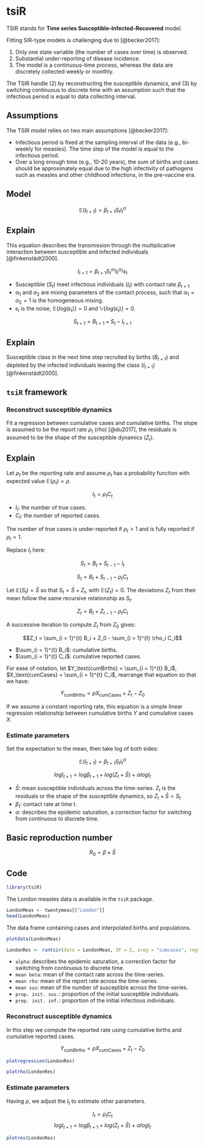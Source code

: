 # tsiR

TSIR stands for **Time series Susceptible-Infected-Recovered** model.

Fitting SIR-type models is challenging due to [@becker2017]:

1.  Only one state variable (the number of cases over time) is observed.
2.  Substantial under-reporting of disease incidence.
3.  The model is a continuous-time process, whereas the data are discretely collected weekly or monthly.

The TSIR handle (2) by reconstructing the susceptible dynamics, and (3) by switching continuous to discrete time with an assumption such that the infectious period is equal to data collecting interval.

## Assumptions

The TSIR model relies on two main assumptions [@becker2017]:

-   Infectious period is fixed at the sampling interval of the data (e.g., bi-weekly for measles). The time step of the model is equal to the infectious period.
-   Over a long enough time (e.g., 10-20 years), the sum of births and cases should be approximately equal due to the high infectivity of pathogens such as measles and other childhood infections, in the pre-vaccine era.

## Model

$$\mathbb{E}(I_{t + 1}) = \beta_{t + 1} S_t I_t^{\alpha}$$

::: {.callout-note collapse="true"}
## Explain

This equation describes the transmission through the multiplicative interaction between susceptible and infected individuals [@finkenstädt2000].

$$I_{t + 1} = \beta_{t + 1} S_t^{\alpha_1} I_t^{\alpha_2} \epsilon_t$$

- Susceptible ($S_t$) meet infectious individuals ($I_t$) with contact rate $\beta_{t + 1}$.
- $\alpha_1$ and $\alpha_2$ are mixing parameters of the contact process, such that $\alpha_1 = \alpha_2 = 1$ is the homogeneous mixing.
- $\epsilon_t$ is the noise, $\mathbb{E}\{ log(\epsilon_t) \} = 0$ and $\mathbb{V}\{ log(\epsilon_t) \} = 0$.
:::

$$S_{t + 1} = B_{t + 1} + S_t - I_{t + 1}$$

::: {.callout-note collapse="true"}
## Explain

Susceptible class in the next time step recruited by births ($B_{t + 1}$) and depleted by the infected individuals leaving the class ($I_{t + 1}$) [@finkenstädt2000].
:::

## `tsiR` framework

### Reconstruct susceptible dynamics

Fit a regression between cumulative cases and cumulative births. The slope is assumed to be the report rate $\rho_t$ (rho) [@du2017], the residuals is assumed to be the shape of the susceptible dynamics ($Z_t$).

::: {.callout-note collapse="true"}
## Explain

Let $\rho_t$ be the reporting rate and assume $\rho_t$ has a probability function with expected value $\mathbb{E}(\rho_t) = \rho$.

$$I_t = \rho_t C_t$$

-   $I_t$: the number of true cases.
-   $C_t$: the number of reported cases.

The number of true cases is under-reported if $\rho_t > 1$ and is fully reported if $\rho_t = 1$.

Replace $I_t$ here:

$$S_t = B_t + S_{t - 1} - I_t$$

$$S_t = B_t + S_{t - 1} - \rho_t C_t$$

Let $\mathbb{E}(S_t) = \bar{S}$ so that $S_t = \bar{S} + Z_t$, with $\mathbb{E}(Z_t) = 0$. The deviations $Z_t$ from their mean follow the same recursive relationship as $S_t$.

$$Z_t = B_t + Z_{t - 1} - \rho_t C_t$$

A successive iteration to compute $Z_t$ from $Z_0$ gives:

$$Z_t = \sum_{i = 1}^{t} B_i + Z_0 - \sum_{i = 1}^{t} \rho_i C_i$$

- $\sum_{i = 1}^{t} B_i$: cumulative births.
- $\sum_{i = 1}^{t} C_i$: cumulative reported cases.

For ease of notation, let $Y_\text{cumBirths} = \sum_{i = 1}^{t} B_i$, $X_\text{cumCases} = \sum_{i = 1}^{t} C_i$, rearrange that equation so that we have:

$$Y_\text{cumBirths} = \rho X_\text{cumCases} + Z_t - Z_0$$

If we assume a constant reporting rate, this equation is a simple linear regression relationship between cumulative births $Y$ and cumulative cases $X$.
:::

### Estimate parameters

Set the expectation to the mean, then take log of both sides:

$$\mathbb{E}(I_{t + 1}) = \beta_{t + 1} S_t I_t^{\alpha}$$

$$log I_{t + 1} = log \beta_{t + 1} + log(Z_t + \bar{S}) + \alpha log I_t$$

-   $\bar{S}$: mean susceptible individuals across the time-series. $Z_t$ is the residuals or the shape of the susceptible dynamics, so $Z_t + \bar{S} = S_t$
-   $\beta_t$: contact rate at time t.
-   $\alpha$: describes the epidemic saturation, a correction factor for switching from continuous to discrete time.

## Basic reproduction number

$$R_0 = \beta \times \bar{S}$$

## Code

```r
library(tsiR)
```

The London measles data is available in the `tsiR` package.

```r
LondonMeas <- twentymeas[["London"]]
head(LondonMeas)
```

The data frame containing cases and interpolated births and populations.

```r
plotdata(LondonMeas)
```

```r
LondonRes <- runtsir(data = LondonMeas, IP = 2, xreg = "cumcases", regtype = "gaussian", alpha = NULL, sbar = NULL, method = "negbin", nsim = 100, family = "gaussian", link = "identity")
```

-   `alpha`: describes the epidemic saturation, a correction factor for switching from continuous to discrete time.
-   `mean beta`: mean of the contact rate across the time-series.
-   `mean rho`: mean of the report rate across the time-series.
-   `mean sus`: mean of the number of susceptible across the time-series.
-   `prop. init. sus.`: proportion of the initial susceptible individuals.
-   `prop. init. inf.`: proportion of the initial infectious individuals.

### Reconstruct susceptible dynamics

In this step we compute the reported rate using cumulative births and cumulative reported cases.

$$Y_\text{cumBirths} = \rho X_\text{cumCases} + Z_t - Z_0$$

```r
plotregression(LondonRes)
```

```r
plotrho(LondonRes)
```

### Estimate parameters

Having $\rho$, we adjust the $I_t$ to estimate other parameters.

$$I_t = \rho_t C_t$$
$$log I_{t + 1} = log \beta_{t + 1} + log(Z_t + \bar{S}) + \alpha log I_t$$

```r
plotres(LondonRes)
```

